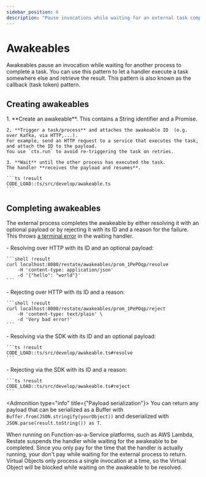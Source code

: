 ```yaml
---
sidebar_position: 6
description: "Pause invocations while waiting for an external task completion."
---
```



# Awakeables

Awakeables pause an invocation while waiting for another process to complete a task.
You can use this pattern to let a handler execute a task somewhere else and retrieve the result.
This pattern is also known as the callback (task token) pattern.

## Creating awakeables

<TextAndCode>
    1. **Create an awakeable**. This contains a String identifier and a Promise.

    2. **Trigger a task/process** and attaches the awakeable ID  (e.g. over Kafka, via HTTP,...).
    For example, send an HTTP request to a service that executes the task, and attach the ID to the payload.
    You use `ctx.run` to avoid re-triggering the task on retries.

    3. **Wait** until the other process has executed the task.
    The handler **receives the payload and resumes**.

    ```ts !result
    CODE_LOAD::ts/src/develop/awakeable.ts
    ```
</TextAndCode>

## Completing awakeables

The external process completes the awakeable by either resolving it with an optional payload or by rejecting it
with its ID and a reason for the failure. This throws [a terminal error](/develop/ts/error-handling) in the waiting handler.

<TextAndCode>
    - Resolving over HTTP with its ID and an optional payload:

    ```shell !result
    curl localhost:8080/restate/awakeables/prom_1PePOqp/resolve
        -H 'content-type: application/json'
        -d '{"hello": "world"}'
    ```
</TextAndCode>
<TextAndCode>
    - Rejecting over HTTP with its ID and a reason:

    ```shell !result
    curl localhost:8080/restate/awakeables/prom_1PePOqp/reject
        -H 'content-type: text/plain' \
        -d 'Very bad error!'
    ```
</TextAndCode>
<TextAndCode>
    - Resolving via the SDK with its ID and an optional payload:

    ```ts !result
    CODE_LOAD::ts/src/develop/awakeable.ts#resolve
    ```
</TextAndCode>
<TextAndCode>
    - Rejecting via the SDK with its ID and a reason:

    ```ts !result
    CODE_LOAD::ts/src/develop/awakeable.ts#reject
    ```
</TextAndCode>

<Admonition type="info" title={"Payload serialization"}>
    You can return any payload that can be serialized as a Buffer with `Buffer.from(JSON.stringify(yourObject))` and deserialized with `JSON.parse(result.toString()) as T`.
</Admonition>

<Admonition type="tip" title="Cost savings on FaaS">
    When running on Function-as-a-Service platforms, such as AWS Lambda, Restate suspends the handler while waiting for the awakeable to be completed.
    Since you only pay for the time that the handler is actually running, your don't pay while waiting for the external process to return.
</Admonition>

<Admonition type="info" title="Awaiting awakeables in Virtual Objects">
    Virtual Objects only process a single invocation at a time, so the Virtual Object will be blocked while waiting on the awakeable to be resolved.
</Admonition>
